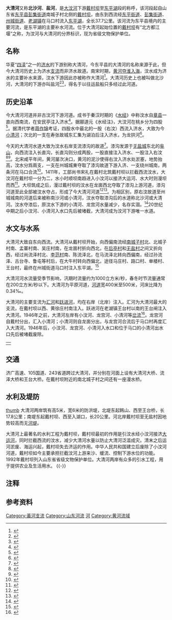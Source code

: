 {{coord|35|54|7|N|116|27|47|E|display=title}}
{{Geobox|河流
| image = DaQing River.jpg
| image_size = 300px
| image_caption = 大清河（摄于[[流泽大桥|流泽大桥]]）
| name = 大清河
| category = [[大汶河|大汶河]]下游段
| state = 山东
| source = [[戴村坝|戴村坝]]
| length = 37.7
| watershed = 281
| width =0.5
| tributary_right =[[汇河|汇河]]、跃进河
<!-- *** 地图 *** -->
| map =
| map_caption = 
| map_background = 
| map_locator =
| map_locator_x =
| map_locator_y = 
<!-- *** 数据 *** --> 
|discharge_max=6000
|discharge_min=40
<!-- *** 外链 *** --> 
| commons =Categoty:Daqing_River_(Dawen_River)
<!-- *** 脚注 *** -->
| footnotes =来源：{{r|河湖大典|page=329|地名志|彭集镇志}}
}}
'''大清河'''又称'''北沙河'''、'''盐河'''，是[[大汶河|大汶河]]下游[[戴村坝|戴村坝]]至[[东平湖|东平湖]]段的称呼，该河段起自山东省[[东平县|东平县]][[彭集街道|彭集街道]]南城子村北侧的[[戴村坝|戴村坝]]，由东到西流经[[东平街道|东平街道]]、[[彭集街道|彭集街道]]、[[州城街道|州城街道]]、[[老湖镇|老湖镇]]在马口村流入[[东平湖|东平湖]]，全长37.7公里。该河流为东平县境内的主要河流，是东平湖的主要补水河流{{r|名胜古迹|page=24-25}}。位于大清河起始位置的[[戴村坝|戴村坝]]有“北方都江堰”之称，为汶河与大清河的分界标识，现为省级文物保护单位。

== 名称 ==
华夏“[[四渎|四渎]]”之一的[[济水|济水]]的下游别称大清河，今东平县的大清河的名称来源于此，但今大清河历史上为济水[[支流|支流]]而非济水故道。南宋时期，[[黄河夺淮|黄河夺淮入海]]，汶水成为济水的主要补水来源，汶水下游因此亦被称作大清河<ref>{{cite wikisource |title=東原攷古錄·大小清河攷 |wslink=東原攷古錄/大小清河攷 |wslanguage=zh |quote=自济伏流不见，大清河所受惟汶水，汶故沿称大清河，并汶未入济渎以前，东至戴村坝，西迳东平城北，统称大清河矣。}}</ref>。大清河历史上也被叫做北沙河，大清河的下游亦叫盐河<ref>{{cite wikisource |title=東原攷古錄·漫垻汶水分派攷|wslink=東原攷古錄/漫垻汶水分派攷 |wslanguage=zh |quote=一股由龙堌北西注，呼大清河，一名北沙河，俗称下游为盐河}}</ref><ref>{{cite web |title=大清河 |url=http://www.taian.gov.cn/art/2011/2/23/art_50752_4078603.html |website=泰安市人民政府 |accessdate=2020-07-10 |date=2011-02-23}}</ref>，得名于以往运盐船只多经过此河道{{r|彭集镇志|page=55}}。

== 历史沿革 ==

今大清河河道并非古汶河下游河道。成书于秦汉时期的《[[水经|水经]]》中称汶水自[[章县_(汉代)|章县]]{{efn|县治在今东平县[[鄣城村|鄣城村]]}}一直向西南流，在安民亭{{efn|据蒋作锦考证在今梁山县小安山镇安民山南}}注入济水<ref>{{cite wikisource |title=水经 |wslink=水經 |wslanguage=zh |quote=西南过东平章县南，又西南过无盐县南，又西南过寿张县北，又西南至安民亭，入于济。}}</ref>。据郦道元《水经注》，大汶河在桃乡{{efn|在今[[汶上县|汶上县]][[军屯乡|军屯乡]]南陶村、北陶村{{r|地图册}}<ref>{{cite web |title=军屯乡 |url=http://www.sdsqw.cn/articles/ch00779/201108/5128F956-49B5-4B93-A7CD-852BA357C516.shtml |website=山东省情网 |accessdate=2020-07-10 |date=2011-08-24 |archive-date=2020-07-10 |archive-url=https://web.archive.org/web/20200710174345/http://www.sdsqw.cn/articles/ch00779/201108/5128F956-49B5-4B93-A7CD-852BA357C516.shtml |dead-url=yes }}</ref>或[[东平县|东平县]]南城子村、北城子村一带{{r|地名志|page=130}}}}分为四股<ref>{{cite wikisource |title=水经注 |wslink=水經注/24#汶水 |wslanguage=zh |quote=汶水自桃鄉四分，當其派別之處，謂之四汶口。}}</ref>。据清代学者[[蒋作锦|蒋作锦]]考证，四股水中最北的一股（右汶）西流入济水，大致为今[[小清河_(原大汶河分流)|小清河]]{{efn|本文所指[[小清河_(原大汶河分流)|小清河]]位于东平县南部，为原大汶河故道，位于东平湖上游，与东平湖下游的[[小清河_(东平湖下游)|小清河]]并非同一条河，下同}}；次北的一支在寿张故城东汇集为湖泊后注入济水，为龙拱河{{efn|龙拱河今作“龙宫河”}}<ref>{{cite wikisource |title=東原攷古錄·汶水入濟故道攷 |wslink=東原攷古錄/汶水入濟故道攷 |wslanguage=zh |quote=东平四汶分流之区，左二汶，西南又茂都淀（今南旺湖）。右二汶，西至安民亭南入于济。考水经注，次一汶（此右左汶即今龙拱河）西迳郈亭北，又西至寿张故城东（汉寿张故城即今霍家庄详汉寿张城考），遂为泽渚（在今州城西南，即口蒋家东南二洼），按汇泽寿张城东，不言水从何出，盖北合右汶同至寿张城北，西入济（今龙拱河由蒋家口北注范家洼即二汶合流遗）。水经注：其右一汶（此右右汶即今小清河）西迳无盐故城南（城在龙山前），又西迳洽乡城南（即今州治，详见洽乡城考），又西南迳寿张故城北（城北汶道，由今州城西南泊迳王家洼后西南至长仲口），又西南长直沟水经注之（即今长仲口详长直沟水考），又西南至安民亭南入于济（注称亭北对安民山，即禹贡济东北汇于汶处，名青口，详安民亭考）。此汶水入济故道也。}}</ref>。

今天的大清河水道大致为汶水右岸支流漆沟的故道<ref>{{cite wikisource |title=東原攷古錄· 漆溝水攷|wslink=東原攷古錄/漆溝水攷|wslanguage=zh |quote=
城北大清河，本漆沟故渎。}}</ref>。漆沟发源于[[无盐故城|无盐城]]东北的[[阜山|阜山]]，向西流注入长直沟，长直沟则分成两股，一股直接注入济水、一股注入右汶<ref>{{cite wikisource |title=水经注 |wslink=水經注/24#汶水 |wslanguage=zh |quote=汶水又西南，長直溝水注之，水出須昌城東北谷陽山南，逕須昌城東，又南，漆溝水注焉。水出無鹽城東北五里阜山下，西逕無鹽縣故城北，水側有東平憲王倉冢，碑闕存焉。元和二年，章帝幸東平，祀以太牢，親拜祠坐，陽御劒于陵前。其水又西流注長直溝。溝水奇分爲二，一水西逕須昌城南入濟，一水南流注于汶。汶水又西流入濟}}</ref><ref>{{cite wikisource |title=東原攷古錄· 漆溝水攷|wslink=東原攷古錄/漆溝水攷|wslanguage=zh |quote=漆沟水出无盐城东北五里铺山下，西迳无盐故城北（漆又西迳洽乡城北）。水北有东平宪王冢，又西流注长直沟。考戴村漫坝汶水，由无盐故城南，西流入漆沟，又西迳州城北，芦泉水从东北来注之。疑芦为卢字之讹。卢，黑色，阜山水会芦泉水，色黑故称漆沟。而水经注未尝言芦泉入漆沟。}}</ref>。北宋咸平年间，黄河屡次决口，黄河的泥沙使得右汶入济水处淤塞，地势抬高，汶水分爲兩支，一支在州城城東夺取了漆沟故道下游入济、一支绕州城南，两条河在马口合流<ref>{{cite wikisource |title=東原攷古錄· 汶水沿革攷|wslink=東原攷古錄/汶水沿革攷|wslanguage=zh |quote=城南二汶乃古右二汶故道也。一變而汶不復至安民亭南，由宋遷須城西境淤高，汶乃環繞城右，北奪漆溝下游，而安民亭南汶流先絕。}}</ref>{{r|地名志|page=420}}{{r|名胜古迹|page=23}}。1411年，工部尚书宋礼在戴村北筑戴村坝以拦截西流汶水，大汶河在戴村坝一分为二，水小时顺坝南趋进入小汶河以接济大运河、水大时则漫坝而西<ref>{{cite wikisource |title=重修東平州戴村壩碑文 |wslink=重修東平州戴村壩碑文 |wslanguage=zh |quote=戴村壩去東平州城東六十里，其始建為明永樂九年，其督建則宋尚書禮。其創議則白英老人。英之議者何？遏汶入海，使趨南旺以濟運也。必壩者何也？水盛則漫入清河，以疏溢。水落則盡挾入南。以防其涸，此壩之利也}}</ref>。大坝筑成之后，漫过戴村坝的汶水在龙崮西北夺取了漆沟上游河道，漆沟河道至此全部被汶水夺占，形成了今大清河河道<ref>{{cite wikisource |title=東原攷古錄· 汶水沿革攷|wslink=東原攷古錄/汶水沿革攷|wslanguage=zh |quote=再變而汶不傾注東平城南，由明築戴村垻後，漫垻汶水徑奪漆溝上游，而東平城南汶水亦微。}}</ref><ref>{{cite wikisource |title=東原攷古錄· 漆溝水攷|wslink=東原攷古錄/漆溝水攷|wslanguage=zh |quote=今漆沟为汶水经注。因下游至清河门入大清河，上游至戴村坝统称大清河。人几忘为漆沟矣。}}</ref>。为相区别，原右汶故道至州城城南的河道后来被称南沙河或小清河，汶水夺取漆沟后的水道称北沙河或大清河。汶水夺漆后，原汶水下游的小清河、龙宫河水量减少，名存实涸。<ref>{{cite wikisource |title=東原攷古錄· 漆溝水攷|wslink=東原攷古錄/漆溝水攷|wslanguage=zh |quote=自汶水径流入漆沟为大清河，而城南小清河、龙拱二汶河，名存实涸矣。}}</ref>20世纪中期之后小汶河、小清河入水口先后被堵截，大清河成为汶河下游唯一水道{{r|彭集镇志|page=123-126}}。

== 水文与水系 ==
大清河大致自东向西流。大清河从戴村坝开始，向西偏南流经[[南城子村|南城子村]]北、北城子村南、孟寨村南、吴庄村南，在龙崮村折向西北，在[[后亭村|后亭村]]和[[无盐村|无盐村]]之间又折向西，经过尚流泽村北、[[李范村社区|李范村]]南、陈流泽北，在马流泽北转向西偏南，经过孙流泽、古台寺、鲁屯等村后，在大牛村转向西偏北，途径马庄村、路口村、单楼村、王台村，最终在州城街道马口村注入东平湖。<ref>{{cite map|url=http://www.dongping.gov.cn/web/dpmap.html|deadurl=yes|archiveurl=https://web.archive.org/web/20101211105536/http://www.dongping.gov.cn/web/dpmap.html|archivedate=2010-12-11|accessdate=2018-01-20|title=东平县地图|author=山东省东平县地名委员会办公室|year=2003}}</ref>

大清河河水流量受季节影响，汛期时流量约为1000立方米/秒，春冬时节流量通常在200立方米/秒以下{{r|彭集镇志|page=55}}。大清河为平原河道，[[河道|河道]]宽400米至500米，河床比降为0.34‰{{r|河湖大典|page=329}}。

大清河的主要支流为[[汇河|汇河]]和[[跃进河|跃进河]]，均在右岸（北岸）注入。汇河为大清河最大的支流，在戴村坝以西、黄徐庄村南注入{{r|地名志|page=421}}。跃进河在老湖镇王台村以南的王台闸注入大清河{{r|河湖大典|page=329}}。1946年之前，大清河左岸有小汶河、龙宫河、小清河等[[分流_(水文学)|岔流]]<ref>{{cite wikisource |title=東原攷古錄· 汶水沿革攷|wslink=東原攷古錄/汶水沿革攷|wslanguage=zh |quote=城南二汶一承大清河餘波，呼小清河，一滙汶溢陂水呼龍拱河，二河總以大清河為歸宿。}}</ref>。龙宫河自戴村分出，汇入小清河；小清河则自龙崮分出，与龙宫河合流后于马口村再度汇入大清河。1946年后，小汶河、龙宫河、小清河入水口和位于马口的小清河出水口先后被堵截废除{{r|地名志|page=420}}。

{| style="background-color:transparent;"
|{{Image label begin|image=Daqing River of Dongping in 1971 by CORONA satellite.jpg|width=900px}}
{{Image label|x=1|y=2|scale=20|color=#FFFFFF|text='''东平湖'''}}
{{Image label|x=14|y=5|scale=20|color=#FFFFFF|text='''跃进河'''}}
{{Image label|x=18|y=4|scale=20|color=#FFFFFF|text='''稻屯洼'''}}
{{Image label|x=20|y=10|scale=20|color=#FFFFFF|text='''大清河'''}}
{{Image label|x=9|y=10|scale=20|color=#FFFFFF|text='''明清东平州城'''}}
{{Image label|x=28|y=9|scale=20|color=#FFFFFF|text='''今东平县城'''}}
{{Image label|x=42|y=16|scale=20|color=#FFFFFF|text='''汇河'''}}
{{Image label|x=42|y=20|scale=20|color=#FFFFFF|text='''大汶河'''}}
{{Image label|x=37|y=18|scale=20|color=#FFFFFF|text='''戴村坝'''}}
{{Image label|x=28|y=19|scale=20|color=#FFFFFF|text='''小清河'''}}
{{Image label end}}
|}

==交通==
济广高速、105国道、243省道跨过大清河，并分别在河面上设有大清河大桥、流泽大桥和王台大桥。在戴村坝附近的南北城子村之间还有一座漫水桥。
== 水利及堤防 ==
[[file:Daicun_Dam_(2).jpg|thumb]]
大清河两岸筑有高5米，宽6米的防洪堤，北堤东起韩山、西至王台桥，长17.8公里；南堤东起戴村坝、西至入湖口，长20公里{{r|东平湖志|page=101}}。河北岸戴村坝至无盐村因地势较高而无[[河堤|河堤]]{{r|彭集镇志|page=55}}。

大清河上最著名的水利工程为戴村坝，戴村坝最初的作用是引汶水经小汶河接济[[大运河|大运河]]，同时拦截西流的汶水，减少大清河水量以防止大清河泛滥成灾。清末之后运河淤废、海运兴起，戴村坝失去济运的作用。中华人民共和国建立后废除了小汶河河道，戴村坝如今主要承担拦截汶河上游来沙、缓流、控制下游水位的功能{{r|彭集镇志|page=123-128}}。1992年戴村坝列入山东省省级文物保护单位。大清河两岸有众多的引水工程，用于提供农业及生活用水{{r|彭集镇志|page=129-131}}。
{{-}}

== 注释 ==
{{Commons Category|Daqing River (Dawen_River)}}
{{notelist}}

== 参考资料 ==
{{reflist|30em|refs=
<ref name="河湖大典">{{cite book |author1=《中国河湖大典》编纂委员会 |title=中国河湖大典·黄河卷 |publisher=中国水利水电出版社 |location=北京 |isbn=978-7-5170-1937-4}}</ref>
<ref name="地名志">{{cite book |author=东平县地名委员会办公室 |title=山东省东平县地名志 |date=1993-05 |publisher=中国航海图书出版社}}</ref>
<ref name="地图册">{{Cite book|title=《东平县地图册》|last=东平县地名委员会办公室|first=|publisher=|year=1993|isbn=|location=|pages=|type=}}</ref>
<ref name="彭集镇志">{{Cite book |author=彭集镇志编纂委员会 |title=彭集镇志 |date=2001-12 |publisher=山东地图出版社 |isbn=7-80532-516-2 |edition=第1版 |url=http://lib.sdsqw.cn/bin/mse.exe?seachword=%u6881%u6751&K=c94&A=2&run=12 |accessdate=}}</ref>
<ref name="名胜古迹">{{Cite book|title=东平名胜古迹|last=东平政协文史资料委员会|first=|publisher=山东肥城印刷厂|year=1999年12月|isbn=|location=肥城市|pages=|type=|id=泰安市新闻出版局内部资料准印刷证 99-61}}</ref>
<ref name="东平湖志">{{cite book |author1=东平湖管理局 |title=东平湖志 1991-2005 |date=2014-12 |publisher=黄河水利出版社 |location=郑州 |isbn=978-7-5509-0975-5}}</ref>
}}

{{黄河|nocat}}
{{大汶河}}
[[Category:黃河支流|Category:黃河支流]]
[[Category:山东河流|Category:山东河流]]
[[Category:东平县河流|河]]
[[Category:黄河流域|Category:黄河流域]]